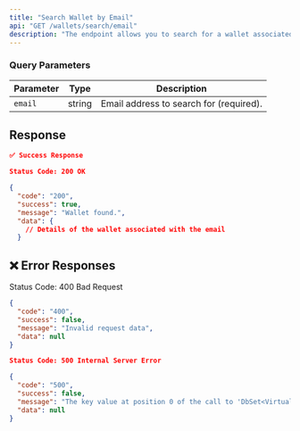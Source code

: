 ```yaml
---
title: "Search Wallet by Email"
api: "GET /wallets/search/email"
description: "The endpoint allows you to search for a wallet associated with a specified email address."
---
```


### **Query Parameters**

| Parameter     | Type   | Description                               |
|---------------|--------|-------------------------------------------|
| `email`       | string | Email address to search for (required).  |

## Response

``` json
✅ Success Response

Status Code: 200 OK

{
  "code": "200",
  "success": true,
  "message": "Wallet found.",
  "data": {
    // Details of the wallet associated with the email
  }

  ```

## ❌ Error Responses

Status Code: 400 Bad Request

``` json
{
  "code": "400",
  "success": false,
  "message": "Invalid request data",
  "data": null
}

Status Code: 500 Internal Server Error

{
  "code": "500",
  "success": false,
  "message": "The key value at position 0 of the call to 'DbSet<VirtualAccountProvider>.Find' was of type 'int', which does not match the property type of 'Guid'.",
  "data": null
}
